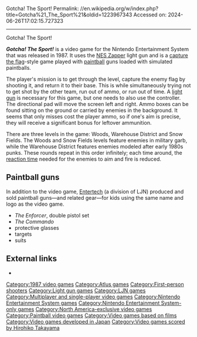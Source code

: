 Gotcha! The Sport!
Permalink: //en.wikipedia.org/w/index.php?title=Gotcha%21_The_Sport%21&oldid=1223967343
Accessed on: 2024-06-26T17:02:15.727323



------
Gotcha! The Sport!
{{other uses of|Gotcha}}
{{Unreferenced|date=January 2022}}
{{Infobox video game
|title        = Gotcha!: The Sport
|image        = Gotcha box.JPG
|caption      = Cover art
|developer    = [[Atlus]]
|publisher    = [[LJN]]
|composer     = Hirohiko Takayama
|released     = {{vgrelease|NA|November 1987}}
|genre        = [[Shooter game|Shooter]]
|modes        = [[Single-player video game|Single-player]] <br> [[Multiplayer video game|Multiplayer]]
|platforms    = [[Nintendo Entertainment System|NES]]
}}

'''''Gotcha! The Sport!''''' is a video game for the Nintendo Entertainment System that was released in 1987. It uses the [[NES Zapper]] light gun and is a [[capture the flag]]-style game played with [[paintball]] guns loaded with simulated paintballs.

The player's mission is to get through the level, capture the enemy flag by shooting it, and return it to their base. This is while simultaneously trying not to get shot by the other team, run out of ammo, or run out of time. A [[light gun]] is necessary for this game, but one needs to also use the controller. The directional pad will move the screen left and right. Ammo boxes can be found sitting on the ground or carried by enemies in the background. It seems that only misses cost the player ammo, so if one's aim is precise, they will receive a significant bonus for leftover ammunition.

There are three levels in the game: Woods, Warehouse District and Snow Fields. The Woods and Snow Fields levels feature enemies in military garb, while the Warehouse District features enemies modeled after early 1980s punks. These rounds repeat in this order infinitely; each time around, the [[reaction time]] needed for the enemies to aim and fire is reduced.

==Paintball guns==
In addition to the video game, [[Entertech]] (a division of LJN) produced and sold paintball guns—and related gear—for kids using the same name and logo as the video game.
* ''The Enforcer'', double pistol set
* ''The Commando''
* protective glasses
* targets
* suits

==External links==
*{{mobygames|/31653}}

{{Atlus}}
{{LJN video games}}
{{NES Zapper}}
{{paintball}}

{{DEFAULTSORT:Gotcha! The Sport!}}
[[Category:1987 video games]]
[[Category:Atlus games]]
[[Category:First-person shooters]]
[[Category:Light gun games]]
[[Category:LJN games]]
[[Category:Multiplayer and single-player video games]]
[[Category:Nintendo Entertainment System games]]
[[Category:Nintendo Entertainment System-only games]]
[[Category:North America-exclusive video games]]
[[Category:Paintball video games]]
[[Category:Video games based on films]]
[[Category:Video games developed in Japan]]
[[Category:Video games scored by Hirohiko Takayama]]


{{shooter-videogame-stub}}